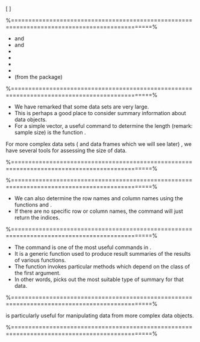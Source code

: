 
 
 \Huge
 \[\mbox{ Section 3 : Inspecting a Data Set } \]
 
 %==============================================================================================%
 
 \frametitle{Section 3 Inspecting a Data Set}
  
 \textbf{Summary of useful commands}
 
*  \texttt{dim()} and \texttt{length()}
*  \texttt{nrow()} and \texttt{ncol()}
*  \texttt{names()}
*  \texttt{summary()}
*  \texttt{tail()}
*  \texttt{head()}
*  \texttt{describe()} (from the \textbf{psych} package)

 
 %==============================================================================================%
 
 
 \frametitle{3.1 Dimensions of a data set}
 
*  We have remarked that some data sets are very large. 
*  This is perhaps a good place to consider
 summary information about data objects. 
*  For a simple vector, a useful command to determine
 the length (remark: sample size) is the function \texttt{length()}.

 \begin{framed}
 \begin{semiverbatim}
 > Y=4:18
 > length(Y)
 [1] 15
 \end{semiverbatim}
 \end{framed}
 For more complex data sets ( and data frames which we will see later) , we have several
 tools for assessing the size of data.
 
 %==============================================================================================%
 
 \begin{framed}
 \begin{semiverbatim}
 > dim(iris) # dimensions of data set
 [1] 150 5
 > nrow(iris) # number of rows
 [1] 150
 > ncol(iris) # number of columns
 [1] 5
 \end{semiverbatim}
 \end{framed}
 
 
 %==============================================================================================%
 
 \frametitle{Column (Variable) names and Row names}
 
*  We can also determine the row names and column names using the functions \texttt{rownames()}
 and \texttt{colnames()}. 
*  If there are no specific row or column names, the command will just return
 the indices.

 \begin{semiverbatim}
 > colnames(iris)
 [1] "Sepal.Length" "Sepal.Width" "Petal.Length" "Petal.Width" "Species"
 \end{semiverbatim}
 
 %==============================================================================================%
 
 \frametitle{3.2 The \texttt{summary()} command}
 
*  The command \texttt{summary()} is one of the most useful commands in \texttt{R}. 
*  It is a generic function used
 to produce result summaries of the results of various functions. 
*  The function invokes particular
 methods which depend on the class of the first argument. 
*  In other words, \texttt{R} picks out the most
 suitable type of summary for that data.

 
 %==============================================================================================%
 
 
 
 \begin{figure}
 \centering
 \includegraphics[width=0.99\linewidth]{images/irissummary}
 
 \end{figure}
 \texttt{summary()} is particularly useful for manipulating data from more complex data objects.
 
 
 %==============================================================================================%
 